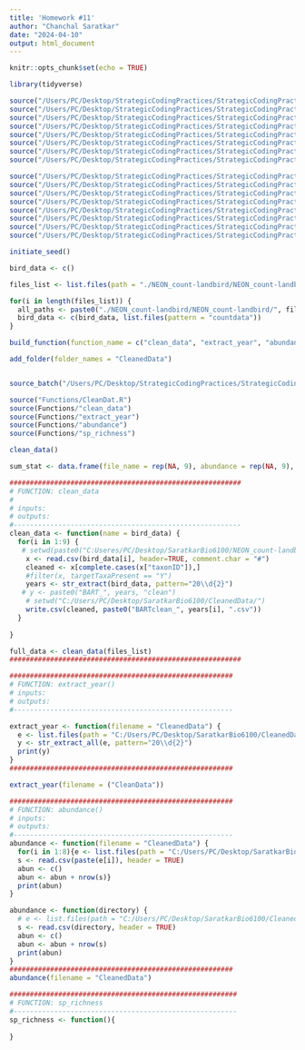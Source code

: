 ```yaml
---
title: 'Homework #11'
author: "Chanchal Saratkar"
date: "2024-04-10"
output: html_document
---
```


```r
knitr::opts_chunk$set(echo = TRUE)
```

```r
library(tidyverse)

source("/Users/PC/Desktop/StrategicCodingPractices/StrategicCodingPractices/barracudar/DataTableTemplate.R")
source("/Users/PC/Desktop/StrategicCodingPractices/StrategicCodingPractices/barracudar/AddFolder.R")
source("/Users/PC/Desktop/StrategicCodingPractices/StrategicCodingPractices/barracudar/BuildFunction.R")
source("/Users/PC/Desktop/StrategicCodingPractices/StrategicCodingPractices/barracudar/MetaDataTemplate.R")
source("/Users/PC/Desktop/StrategicCodingPractices/StrategicCodingPractices/barracudar/CreatePaddedLabel.R")
source("/Users/PC/Desktop/StrategicCodingPractices/StrategicCodingPractices/barracudar/InitiateSeed.R")
source("/Users/PC/Desktop/StrategicCodingPractices/StrategicCodingPractices/barracudar/SetUpLog.R")
source("/Users/PC/Desktop/StrategicCodingPractices/StrategicCodingPractices/barracudar/SourceBatch.R")

source("/Users/PC/Desktop/StrategicCodingPractices/StrategicCodingPractices/barracudar/QBox.R")
source("/Users/PC/Desktop/StrategicCodingPractices/StrategicCodingPractices/barracudar/QCon1.R")
source("/Users/PC/Desktop/StrategicCodingPractices/StrategicCodingPractices/barracudar/QCon2.R")
source("/Users/PC/Desktop/StrategicCodingPractices/StrategicCodingPractices/barracudar/QHist.R")
source("/Users/PC/Desktop/StrategicCodingPractices/StrategicCodingPractices/barracudar/QLogis.R")
source("/Users/PC/Desktop/StrategicCodingPractices/StrategicCodingPractices/barracudar/QScat.R")
source("/Users/PC/Desktop/StrategicCodingPractices/StrategicCodingPractices/barracudar/QBub.R")
source("/Users/PC/Desktop/StrategicCodingPractices/StrategicCodingPractices/barracudar/QContour.R")

initiate_seed()

bird_data <- c()

files_list <- list.files(path = "./NEON_count-landbird/NEON_count-landbird", pattern ="BART")

for(i in length(files_list)) {
  all_paths <- paste0("./NEON_count-landbird/NEON_count-landbird/", files_list[i])
  bird_data <- c(bird_data, list.files(pattern = "countdata"))
}

build_function(function_name = c("clean_data", "extract_year", "abundance", "sp_richness"))

add_folder(folder_names = "CleanedData")


source_batch("/Users/PC/Desktop/StrategicCodingPractices/StrategicCodingPractices/Functions")

source("Functions/CleanDat.R")
source(Functions/"clean_data")
source(Functions/"extract_year")
source(Functions/"abundance")
source(Functions/"sp_richness")

clean_data()

sum_stat <- data.frame(file_name = rep(NA, 9), abundance = rep(NA, 9), sp_rich = rep(NA,9), year = rep(NA, 9))

#########################################################
# FUNCTION: clean_data
# 
# inputs:
# outputs:
#--------------------------------------------------------
clean_data <- function(name = bird_data) {
  for(i in 1:9) {
   # setwd(paste0("C:Useres/PC/Desktop/SaratkarBio6100/NEON_count-landbird/", files_list[i]))
    x <- read.csv(bird_data[i], header=TRUE, comment.char = "#")
    cleaned <- x[complete.cases(x["taxonID"]),]
    #filter(x, targetTaxaPresent == "Y")
    years <- str_extract(bird_data, pattern="20\\d{2}")
   # y <- paste0("BART_", years, "clean")
    # setwd("C:/Users/PC/Desktop/SaratkarBio6100/CleanedData/")
    write.csv(cleaned, paste0("BARTclean_", years[i], ".csv"))
  }
  
}

full_data <- clean_data(files_list)
#########################################################
```

```r
#######################################################
# FUNCTION: extract_year()
# inputs:
# outputs:
#------------------------------------------------------

extract_year <- function(filename = "CleanedData") {
  e <- list.files(path = "C:/Users/PC/Desktop/SaratkarBio6100/CleanedData/")
  y <- str_extract_all(e, pattern="20\\d{2}")
  print(y)
}
#######################################################

extract_year(filename = ("CleanData"))
```

```r
#######################################################
# FUNCTION: abundance()
# inputs:
# outputs:
#------------------------------------------------------
abundance <- function(filename = "CleanedData") {
  for(i in 1:8){e <- list.files(path = "C:/Users/PC/Desktop/SaratkarBio6100/CleanedData/")
  s <- read.csv(paste(e[i]), header = TRUE)
  abun <- c()
  abun <- abun + nrow(s)}
  print(abun)
}

abundance <- function(directory) {
  # e <- list.files(path = "C:/Users/PC/Desktop/SaratkarBio6100/CleanedData/")
  s <- read.csv(directory, header = TRUE)
  abun <- c()
  abun <- abun + nrow(s)
  print(abun)
}
#######################################################
abundance(filename = "CleanedData")

```

```r
########################################################
# FUNCTION: sp_richness
#-------------------------------------------------------
sp_richness <- function(){
  
}
```

